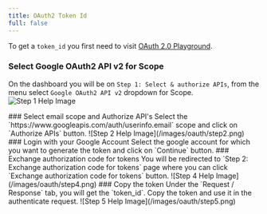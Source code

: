 ```yaml
---
title: OAuth2 Token Id
full: false
---
```



<AIMarkdownComponent isIndex={false} />

To get a `token_id` you first need to visit [OAuth 2.0 Playground](https://developers.google.com/oauthplayground/).
<Steps>
<Step>
### Select Google OAuth2 API v2 for Scope
On the dashboard you will be on `Step 1: Select & authorize APIs`, from the menu select `Google OAuth2 API v2` dropdown for Scope.
![Step 1 Help Image](/images/oauth/step1.png)
</Step>

<Step>
### Select email scope and Authorize API's
Select the `https://www.googleapis.com/auth/userinfo.email` scope and click on `Authorize APIs` button.
![Step 2 Help Image](/images/oauth/step2.png)
</Step>

<Step>
### Login with your Google Account
Select the google account for which you want to generate the token and click on `Continue` button.
</Step>

<Step>
### Exchange authorization code for tokens
You will be redirected to `Step 2: Exchange authorization code for tokens` page where you can click `Exchange authorization code for tokens` button.
![Step 4 Help Image](/images/oauth/step4.png)
</Step>

<Step>
### Copy the token
Under the `Request / Response` tab, you will get the `token_id`. Copy the token and use it in the authenticate request.
![Step 5 Help Image](/images/oauth/step5.png)
</Step>

</Steps>